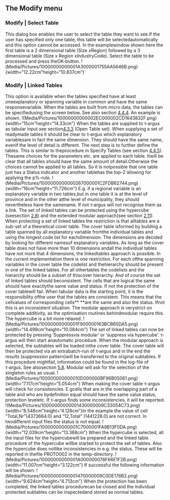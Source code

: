 ## The Modify menu

### Modify \| Select Table
This dialog box enables the user to select the table they want to see.If the user has specified only one table, this table will be selectedautomatically and this option cannot be accessed. In the examplewindow shown here the first table is a 2 dimensional table (Size xRegion) followed by a 3 dimensional table (Size x Region xIndustryCode). Select the table to be processed and press theOK-button.
!(Media/Pictures/10000000000001A3000001755AA5646B.png){width="12.22cm"height="10.837cm"}

### Modify \| Linked Tables
This option is available when the tables specified have at least oneexplanatory or spanning variable in common and have the same responsevariable.
When the tables are built from micro data, the tables can be specifiedusing the screen below. See also section [4.4.4](#anchor-221).
An example is shown.
!(Media/Pictures/10000000000002EC000002CD1643832F.png){width="15cm"height="14.33cm"}
When the tables are supplied to τ‑argus as tabular input see section[4.3.3](#anchor-161) (Open Table set). When supplying a set of readymade tables it should be clear to τ‑argus which explanatory variablesare in fact the same dimension. They should have the same name, evenif the level of detail is different.
The next step is to further define the tables. This is similar to theprocedure in Specify Tables (see section [4.4.5](#anchor-243)). Thesame choices for the parameters etc. are applied to each table. Itwill be clear that all tables should have the same amount of detail.Otherwise the choices cannot be applied to all tables. So it is notpossible that one table just has a Status indicator and another tablehas the top-2 allowing for applying the p%-rule.
!(Media/Pictures/1000000000000267000001C2FDB62744.png){width="16cm"height="11.726cm"}
E.g. if a regional variable is an explanatory variable in two tables,but in one table it is at the level of province and in the other atthe level of municipality, they should nevertheless have the samename. If not τ‑argus will not recognise them as a link.
The set of linked tables can be protected using the hypercube (seesection [2.8](#anchor-39)) and the extended modular approach(see section [2.11](#anchor-51)).
When protecting a set of linked tables the restriction is that alltables are a sub-set of a theoretical cover table. The cover table isformed by building a table spanned by all explanatory variable fromthe individual tables and using the longest code list for eachdimension. The dimensions are decided by looking for different namesof explanatory variables.
As long as the cover table does not have more than 10 dimensions andall the individual tables have not more that 4 dimensions, the linkedtables approach is possible.
In the current implementation there is one restriction. For each ofthe spanning variables in the cover table the codelist and thehierarchy should be present in one of the linked tables. For all othertables the codelists and the hierarchy should be a subset of thiscover hierarchy. And of course the set of linked tables should beconsistent. The cells that are logical the same should have exactlythe same value and status. If not the protection of the cover tablewill fail.
When tabular data is the starting point, it is the responsibility ofthe user that the tables are consistent. This means that the cellvalues of corresponding cells** **are the same and also the status. Ifnot this is an inconsistent situation. The modular approach is verystrict on complete additivity, as the optimisation routines behindmodular require this. The hypercube is a bit more relaxed.
!(Media/Pictures/10000000000001F900000163BCB65DA5.png){width="14.499cm"height="10.084cm"}
The set of linked tables can now be protected by pressing 'Suppressvia modular' or 'suppress via hypercube'. τ-argus will then start anautomatic procedure.
When the modular approach is selected, the subtables will be loaded inthe cover table. The cover table will then be protected via an extrabatch-run of τ‑argus and in the end the results (suppression pattern)will be transferred to the original subtables. If this procedure mightfail, information could be found in the log-file of τ‑argus. See alsosection [5.8](#anchor-257).
Modular will ask for the selection of the singleton rules as usual.
!(Media/Pictures/100000000000010D000000BF96B05061.png){width="7.117cm"height="5.054cm"}
When making the cover table τ-argus will check for consistencies. E.gcells that are in the overlapping part of a table and who are bydefinition equal should have the same value status, protection leveletc. If τ-argus finds some inconsistencies, it will be reported.
!(Media/Pictures/10000000000001430000009C33054C73.png){width="8.546cm"height="4.128cm"}In the example the value of cell "Total,Nr"(4373664.0) and "12,Total" (1441228.0) are not correct. In twodifferent input files the status is not equal.
!(Media/Pictures/10000000000001C7000001FA9B13F0DA.png){width="12.039cm"height="13.388cm"}
When the hypercube is selected, all the input files for the hypercubewill be prepared and the linked table procedure of the hypercube willbe started to protect the set of tables. Also the hypercube does notlike inconsistencies in e.g. the status. These will be reported in thefile PROTO002 in the temp-directory.
!(Media/Pictures/10000000000001A000000076F66E1F2B.png){width="11.007cm"height="3.122cm"}
If successful the following information will be shown:
!(Media/Pictures/10000000000001470000009C0DE176B2.png){width="9.624cm"height="4.713cm"}
When the protection has been completed, the linked tables procedurecan be closed and the individual protected subtables can be inspectedand stored as normal tables.

